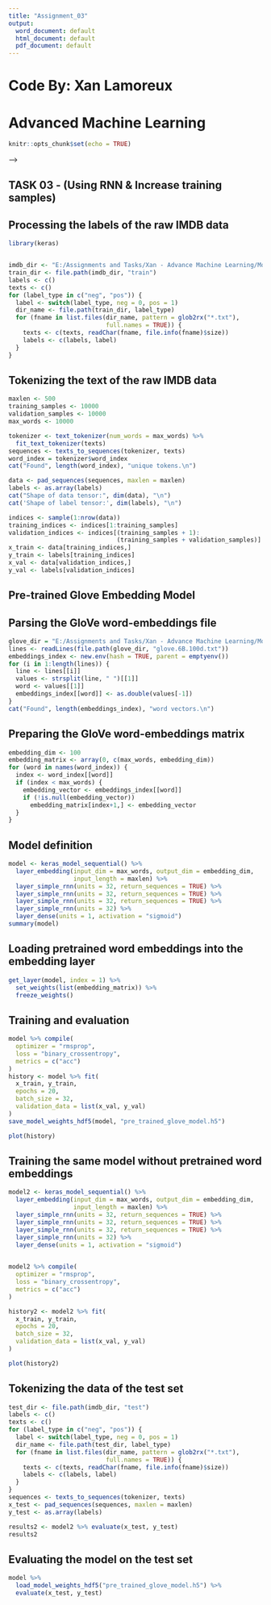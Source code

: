 ```yaml
---
title: "Assignment_03"
output:
  word_document: default
  html_document: default
  pdf_document: default
---
```


# Code By: Xan Lamoreux
# Advanced Machine Learning


```r
knitr::opts_chunk$set(echo = TRUE)
```


<!-- ## TASK 01 (Without using RNN) -->


<!-- ## Processing the labels of the raw IMDB data -->
<!-- ```{r} -->
<!-- library(keras) -->


<!-- imdb_dir <- "E:/Assignments and Tasks/Xan - Advance Machine Learning/Module 05/Data/aclImdb/" -->
<!-- train_dir <- file.path(imdb_dir, "train") -->
<!-- labels <- c() -->
<!-- texts <- c() -->
<!-- for (label_type in c("neg", "pos")) { -->
<!--   label <- switch(label_type, neg = 0, pos = 1) -->
<!--   dir_name <- file.path(train_dir, label_type) -->
<!--   for (fname in list.files(dir_name, pattern = glob2rx("*.txt"), -->
<!--                            full.names = TRUE)) { -->
<!--     texts <- c(texts, readChar(fname, file.info(fname)$size)) -->
<!--     labels <- c(labels, label) -->
<!--   } -->
<!-- } -->


<!-- ``` -->



<!-- ## Tokenizing the text of the raw IMDB data -->
<!-- ```{r} -->

<!-- maxlen <- 150 -->
<!-- training_samples <- 100 -->
<!-- validation_samples <- 10000 -->
<!-- max_words <- 10000 -->

<!-- tokenizer <- text_tokenizer(num_words = max_words) %>% -->
<!--   fit_text_tokenizer(texts) -->
<!-- sequences <- texts_to_sequences(tokenizer, texts) -->
<!-- word_index = tokenizer$word_index -->
<!-- cat("Found", length(word_index), "unique tokens.\n") -->

<!-- data <- pad_sequences(sequences, maxlen = maxlen) -->
<!-- labels <- as.array(labels) -->
<!-- cat("Shape of data tensor:", dim(data), "\n") -->
<!-- cat('Shape of label tensor:', dim(labels), "\n") -->

<!-- indices <- sample(1:nrow(data)) -->
<!-- training_indices <- indices[1:training_samples] -->
<!-- validation_indices <- indices[(training_samples + 1): -->
<!--                               (training_samples + validation_samples)] -->
<!-- x_train <- data[training_indices,] -->
<!-- y_train <- labels[training_indices] -->
<!-- x_val <- data[validation_indices,] -->
<!-- y_val <- labels[validation_indices] -->

<!-- ``` -->



<!-- ## Pre-trained Glove Embedding Model -->
<!-- ## Parsing the GloVe word-embeddings file -->

<!-- ```{r} -->
<!-- glove_dir = "E:/Assignments and Tasks/Xan - Advance Machine Learning/Module 05/Data/" -->
<!-- lines <- readLines(file.path(glove_dir, "glove.6B.100d.txt")) -->
<!-- embeddings_index <- new.env(hash = TRUE, parent = emptyenv()) -->
<!-- for (i in 1:length(lines)) { -->
<!--   line <- lines[[i]] -->
<!--   values <- strsplit(line, " ")[[1]] -->
<!--   word <- values[[1]] -->
<!--   embeddings_index[[word]] <- as.double(values[-1]) -->
<!-- } -->
<!-- cat("Found", length(embeddings_index), "word vectors.\n") -->
<!-- ``` -->



<!-- ## Preparing the GloVe word-embeddings matrix -->
<!-- ```{r} -->
<!-- embedding_dim <- 100 -->
<!-- embedding_matrix <- array(0, c(max_words, embedding_dim)) -->
<!-- for (word in names(word_index)) { -->
<!--   index <- word_index[[word]] -->
<!--   if (index < max_words) { -->
<!--     embedding_vector <- embeddings_index[[word]] -->
<!--     if (!is.null(embedding_vector)) -->
<!--       embedding_matrix[index+1,] <- embedding_vector -->
<!--   } -->
<!-- } -->
<!-- ``` -->


<!-- ## Model definition -->
<!-- ```{r} -->
<!-- model <- keras_model_sequential() %>% -->
<!--   layer_embedding(input_dim = max_words, output_dim = embedding_dim, -->
<!--                   input_length = maxlen) %>% -->
<!--   layer_flatten() %>% -->
<!--   layer_dense(units = 32, activation = "relu") %>% -->
<!--   layer_dense(units = 1, activation = "sigmoid") -->
<!-- summary(model) -->

<!-- ``` -->


<!-- ## Loading pretrained word embeddings into the embedding layer -->
<!-- ```{r} -->

<!-- get_layer(model, index = 1) %>% -->
<!--   set_weights(list(embedding_matrix)) %>% -->
<!--   freeze_weights() -->
<!-- ``` -->


<!-- ## Training and evaluation -->
<!-- ```{r} -->

<!-- model %>% compile( -->
<!--   optimizer = "rmsprop", -->
<!--   loss = "binary_crossentropy", -->
<!--   metrics = c("acc") -->
<!-- ) -->
<!-- history <- model %>% fit( -->
<!--   x_train, y_train, -->
<!--   epochs = 20, -->
<!--   batch_size = 32, -->
<!--   validation_data = list(x_val, y_val) -->
<!-- ) -->
<!-- save_model_weights_hdf5(model, "pre_trained_glove_model.h5") -->

<!-- plot(history) -->


<!-- ``` -->



<!-- ## Training the same model without pretrained word embeddings -->
<!-- ```{r} -->
<!-- model2 <- keras_model_sequential() %>% -->
<!--   layer_embedding(input_dim = max_words, output_dim = embedding_dim, -->
<!--                   input_length = maxlen) %>% -->
<!--   layer_flatten() %>% -->
<!--   layer_dense(units = 32, activation = "relu") %>% -->
<!--   layer_dense(units = 1, activation = "sigmoid") -->

<!-- model2 %>% compile( -->
<!--   optimizer = "rmsprop", -->
<!--   loss = "binary_crossentropy", -->
<!--   metrics = c("acc") -->
<!-- ) -->

<!-- history2 <- model2 %>% fit( -->
<!--   x_train, y_train, -->
<!--   epochs = 20, -->
<!--   batch_size = 32, -->
<!--   validation_data = list(x_val, y_val) -->
<!-- ) -->

<!-- plot(history2) -->


<!-- ``` -->



<!-- ## Tokenizing the data of the test set -->
<!-- ```{r} -->

<!-- test_dir <- file.path(imdb_dir, "test") -->
<!-- labels <- c() -->
<!-- texts <- c() -->
<!-- for (label_type in c("neg", "pos")) { -->
<!--   label <- switch(label_type, neg = 0, pos = 1) -->
<!--   dir_name <- file.path(test_dir, label_type) -->
<!--   for (fname in list.files(dir_name, pattern = glob2rx("*.txt"), -->
<!--                            full.names = TRUE)) { -->
<!--     texts <- c(texts, readChar(fname, file.info(fname)$size)) -->
<!--     labels <- c(labels, label) -->
<!--   } -->
<!-- } -->
<!-- sequences <- texts_to_sequences(tokenizer, texts) -->
<!-- x_test <- pad_sequences(sequences, maxlen = maxlen) -->
<!-- y_test <- as.array(labels) -->

<!-- ``` -->


<!-- ```{r} -->

<!-- results2 <- model2 %>% evaluate(x_test, y_test) -->
<!-- results2 -->

<!-- ``` -->


<!-- ## Evaluating the model on the test set -->
<!-- ```{r} -->

<!-- model %>% -->
<!--   load_model_weights_hdf5("pre_trained_glove_model.h5") %>% -->
<!--   evaluate(x_test, y_test) -->

<!-- ``` -->




<!-- ======================================================================= -->





<!-- ```{r} -->
<!-- library(keras) -->

<!-- max_features <- 10000 -->
<!-- maxlen <- 150 -->
<!-- batch_size <- 32 -->

<!-- cat("Loading data...\n") -->
<!-- imdb <- dataset_imdb(num_words = max_features) -->

<!-- c(c(input_train, y_train), c(input_test, y_test)) %<-% imdb -->
<!-- cat(length(input_train), "train sequences\n") -->
<!-- cat(length(input_test), "test sequences") -->
<!-- cat("Pad sequences (samples x time)\n") -->

<!-- input_train <- pad_sequences(input_train, maxlen = maxlen) -->
<!-- input_test <- pad_sequences(input_test, maxlen = maxlen) -->
<!-- cat("input_train shape:", dim(input_train), "\n") -->
<!-- cat("input_test shape:", dim(input_test), "\n") -->

<!-- ``` -->



<!-- ```{r} -->

<!-- model <- keras_model_sequential() %>% -->
<!--   layer_embedding(input_dim = max_features, output_dim = 32) %>% -->
<!--   layer_simple_rnn(units = 32) %>% -->
<!--   layer_dense(units = 1, activation = "sigmoid") -->

<!-- model %>% compile( -->
<!--   optimizer = "rmsprop", -->
<!--   loss = "binary_crossentropy", -->
<!--   metrics = c("acc") -->
<!-- ) -->

<!-- history <- model %>% fit( -->
<!--   input_train, y_train, -->
<!--   epochs = 10, -->
<!--   batch_size = 128, -->
<!--   validation_split = 0.2 -->
<!-- ) -->

<!-- plot(history) -->


<!-- ``` -->



<!-- ======================================================================= -->


<!-- ## TASK 02 - (Using RNN) -->


<!-- ## Processing the labels of the raw IMDB data -->
<!-- ```{r} -->
<!-- library(keras) -->


<!-- imdb_dir <- "E:/Assignments and Tasks/Xan - Advance Machine Learning/Module 05/Data/aclImdb/" -->
<!-- train_dir <- file.path(imdb_dir, "train") -->
<!-- labels <- c() -->
<!-- texts <- c() -->
<!-- for (label_type in c("neg", "pos")) { -->
<!--   label <- switch(label_type, neg = 0, pos = 1) -->
<!--   dir_name <- file.path(train_dir, label_type) -->
<!--   for (fname in list.files(dir_name, pattern = glob2rx("*.txt"), -->
<!--                            full.names = TRUE)) { -->
<!--     texts <- c(texts, readChar(fname, file.info(fname)$size)) -->
<!--     labels <- c(labels, label) -->
<!--   } -->
<!-- } -->


<!-- ``` -->



<!-- ## Tokenizing the text of the raw IMDB data -->
<!-- ```{r} -->

<!-- maxlen <- 150 -->
<!-- training_samples <- 100 -->
<!-- validation_samples <- 10000 -->
<!-- max_words <- 10000 -->

<!-- tokenizer <- text_tokenizer(num_words = max_words) %>% -->
<!--   fit_text_tokenizer(texts) -->
<!-- sequences <- texts_to_sequences(tokenizer, texts) -->
<!-- word_index = tokenizer$word_index -->
<!-- cat("Found", length(word_index), "unique tokens.\n") -->

<!-- data <- pad_sequences(sequences, maxlen = maxlen) -->
<!-- labels <- as.array(labels) -->
<!-- cat("Shape of data tensor:", dim(data), "\n") -->
<!-- cat('Shape of label tensor:', dim(labels), "\n") -->

<!-- indices <- sample(1:nrow(data)) -->
<!-- training_indices <- indices[1:training_samples] -->
<!-- validation_indices <- indices[(training_samples + 1): -->
<!--                               (training_samples + validation_samples)] -->
<!-- x_train <- data[training_indices,] -->
<!-- y_train <- labels[training_indices] -->
<!-- x_val <- data[validation_indices,] -->
<!-- y_val <- labels[validation_indices] -->

<!-- ``` -->



<!-- ## Pre-trained Glove Embedding Model -->
<!-- ## Parsing the GloVe word-embeddings file -->

<!-- ```{r} -->
<!-- glove_dir = "E:/Assignments and Tasks/Xan - Advance Machine Learning/Module 05/Data/" -->
<!-- lines <- readLines(file.path(glove_dir, "glove.6B.100d.txt")) -->
<!-- embeddings_index <- new.env(hash = TRUE, parent = emptyenv()) -->
<!-- for (i in 1:length(lines)) { -->
<!--   line <- lines[[i]] -->
<!--   values <- strsplit(line, " ")[[1]] -->
<!--   word <- values[[1]] -->
<!--   embeddings_index[[word]] <- as.double(values[-1]) -->
<!-- } -->
<!-- cat("Found", length(embeddings_index), "word vectors.\n") -->
<!-- ``` -->



<!-- ## Preparing the GloVe word-embeddings matrix -->
<!-- ```{r} -->
<!-- embedding_dim <- 100 -->
<!-- embedding_matrix <- array(0, c(max_words, embedding_dim)) -->
<!-- for (word in names(word_index)) { -->
<!--   index <- word_index[[word]] -->
<!--   if (index < max_words) { -->
<!--     embedding_vector <- embeddings_index[[word]] -->
<!--     if (!is.null(embedding_vector)) -->
<!--       embedding_matrix[index+1,] <- embedding_vector -->
<!--   } -->
<!-- } -->
<!-- ``` -->


<!-- ## Model definition -->
<!-- ```{r} -->
<!-- model <- keras_model_sequential() %>% -->
<!--   layer_embedding(input_dim = max_words, output_dim = embedding_dim, -->
<!--                   input_length = maxlen) %>% -->
<!--   layer_simple_rnn(units = 32) %>% -->
<!--   layer_dense(units = 1, activation = "sigmoid") -->
<!-- summary(model) -->

<!-- ``` -->


<!-- ## Loading pretrained word embeddings into the embedding layer -->
<!-- ```{r} -->

<!-- get_layer(model, index = 1) %>% -->
<!--   set_weights(list(embedding_matrix)) %>% -->
<!--   freeze_weights() -->
<!-- ``` -->


<!-- ## Training and evaluation -->
<!-- ```{r} -->

<!-- model %>% compile( -->
<!--   optimizer = "rmsprop", -->
<!--   loss = "binary_crossentropy", -->
<!--   metrics = c("acc") -->
<!-- ) -->
<!-- history <- model %>% fit( -->
<!--   x_train, y_train, -->
<!--   epochs = 20, -->
<!--   batch_size = 32, -->
<!--   validation_data = list(x_val, y_val) -->
<!-- ) -->
<!-- save_model_weights_hdf5(model, "pre_trained_glove_model.h5") -->

<!-- plot(history) -->


<!-- ``` -->



<!-- ## Training the same model without pretrained word embeddings -->
<!-- ```{r} -->
<!-- model2 <- keras_model_sequential() %>% -->
<!--   layer_embedding(input_dim = max_words, output_dim = embedding_dim, -->
<!--                   input_length = maxlen) %>% -->
<!--   layer_simple_rnn(units = 32) %>% -->
<!--   layer_dense(units = 1, activation = "sigmoid") -->


<!-- model2 %>% compile( -->
<!--   optimizer = "rmsprop", -->
<!--   loss = "binary_crossentropy", -->
<!--   metrics = c("acc") -->
<!-- ) -->

<!-- history2 <- model2 %>% fit( -->
<!--   x_train, y_train, -->
<!--   epochs = 20, -->
<!--   batch_size = 32, -->
<!--   validation_data = list(x_val, y_val) -->
<!-- ) -->

<!-- plot(history2) -->


<!-- ``` -->



<!-- ## Tokenizing the data of the test set -->
<!-- ```{r} -->

<!-- test_dir <- file.path(imdb_dir, "test") -->
<!-- labels <- c() -->
<!-- texts <- c() -->
<!-- for (label_type in c("neg", "pos")) { -->
<!--   label <- switch(label_type, neg = 0, pos = 1) -->
<!--   dir_name <- file.path(test_dir, label_type) -->
<!--   for (fname in list.files(dir_name, pattern = glob2rx("*.txt"), -->
<!--                            full.names = TRUE)) { -->
<!--     texts <- c(texts, readChar(fname, file.info(fname)$size)) -->
<!--     labels <- c(labels, label) -->
<!--   } -->
<!-- } -->
<!-- sequences <- texts_to_sequences(tokenizer, texts) -->
<!-- x_test <- pad_sequences(sequences, maxlen = maxlen) -->
<!-- y_test <- as.array(labels) -->

<!-- ``` -->


<!-- ```{r} -->

<!-- results2 <- model2 %>% evaluate(x_test, y_test) -->
<!-- results2 -->

<!-- ``` -->


<!-- ## Evaluating the model on the test set -->
<!-- ```{r} -->

<!-- model %>% -->
<!--   load_model_weights_hdf5("pre_trained_glove_model.h5") %>% -->
<!--   evaluate(x_test, y_test) -->

<!-- ``` -->





<!-- <!-- ======================================================================= --> -->


<!-- ## TASK 02 - (Using RNN) -->


<!-- ## Processing the labels of the raw IMDB data -->
<!-- ```{r} -->
<!-- library(keras) -->


<!-- imdb_dir <- "E:/Assignments and Tasks/Xan - Advance Machine Learning/Module 05/Data/aclImdb/" -->
<!-- train_dir <- file.path(imdb_dir, "train") -->
<!-- labels <- c() -->
<!-- texts <- c() -->
<!-- for (label_type in c("neg", "pos")) { -->
<!--   label <- switch(label_type, neg = 0, pos = 1) -->
<!--   dir_name <- file.path(train_dir, label_type) -->
<!--   for (fname in list.files(dir_name, pattern = glob2rx("*.txt"), -->
<!--                            full.names = TRUE)) { -->
<!--     texts <- c(texts, readChar(fname, file.info(fname)$size)) -->
<!--     labels <- c(labels, label) -->
<!--   } -->
<!-- } -->


<!-- ``` -->



<!-- ## Tokenizing the text of the raw IMDB data -->
<!-- ```{r} -->

<!-- maxlen <- 500 -->
<!-- training_samples <- 500 -->
<!-- validation_samples <- 10000 -->
<!-- max_words <- 10000 -->

<!-- tokenizer <- text_tokenizer(num_words = max_words) %>% -->
<!--   fit_text_tokenizer(texts) -->
<!-- sequences <- texts_to_sequences(tokenizer, texts) -->
<!-- word_index = tokenizer$word_index -->
<!-- cat("Found", length(word_index), "unique tokens.\n") -->

<!-- data <- pad_sequences(sequences, maxlen = maxlen) -->
<!-- labels <- as.array(labels) -->
<!-- cat("Shape of data tensor:", dim(data), "\n") -->
<!-- cat('Shape of label tensor:', dim(labels), "\n") -->

<!-- indices <- sample(1:nrow(data)) -->
<!-- training_indices <- indices[1:training_samples] -->
<!-- validation_indices <- indices[(training_samples + 1): -->
<!--                               (training_samples + validation_samples)] -->
<!-- x_train <- data[training_indices,] -->
<!-- y_train <- labels[training_indices] -->
<!-- x_val <- data[validation_indices,] -->
<!-- y_val <- labels[validation_indices] -->

<!-- ``` -->



<!-- ## Pre-trained Glove Embedding Model -->
<!-- ## Parsing the GloVe word-embeddings file -->

<!-- ```{r} -->
<!-- glove_dir = "E:/Assignments and Tasks/Xan - Advance Machine Learning/Module 05/Data/" -->
<!-- lines <- readLines(file.path(glove_dir, "glove.6B.100d.txt")) -->
<!-- embeddings_index <- new.env(hash = TRUE, parent = emptyenv()) -->
<!-- for (i in 1:length(lines)) { -->
<!--   line <- lines[[i]] -->
<!--   values <- strsplit(line, " ")[[1]] -->
<!--   word <- values[[1]] -->
<!--   embeddings_index[[word]] <- as.double(values[-1]) -->
<!-- } -->
<!-- cat("Found", length(embeddings_index), "word vectors.\n") -->
<!-- ``` -->



<!-- ## Preparing the GloVe word-embeddings matrix -->
<!-- ```{r} -->
<!-- embedding_dim <- 100 -->
<!-- embedding_matrix <- array(0, c(max_words, embedding_dim)) -->
<!-- for (word in names(word_index)) { -->
<!--   index <- word_index[[word]] -->
<!--   if (index < max_words) { -->
<!--     embedding_vector <- embeddings_index[[word]] -->
<!--     if (!is.null(embedding_vector)) -->
<!--       embedding_matrix[index+1,] <- embedding_vector -->
<!--   } -->
<!-- } -->
<!-- ``` -->


<!-- ## Model definition -->
<!-- ```{r} -->
<!-- model <- keras_model_sequential() %>% -->
<!--   layer_embedding(input_dim = max_words, output_dim = embedding_dim, -->
<!--                   input_length = maxlen) %>% -->
<!--   layer_simple_rnn(units = 32, return_sequences = TRUE) %>% -->
<!--   layer_simple_rnn(units = 32, return_sequences = TRUE) %>% -->
<!--   layer_simple_rnn(units = 32, return_sequences = TRUE) %>% -->
<!--   layer_simple_rnn(units = 32) %>% -->
<!--   layer_dense(units = 1, activation = "sigmoid") -->
<!-- summary(model) -->

<!-- ``` -->


<!-- ## Loading pretrained word embeddings into the embedding layer -->
<!-- ```{r} -->

<!-- get_layer(model, index = 1) %>% -->
<!--   set_weights(list(embedding_matrix)) %>% -->
<!--   freeze_weights() -->
<!-- ``` -->


<!-- ## Training and evaluation -->
<!-- ```{r} -->

<!-- model %>% compile( -->
<!--   optimizer = "rmsprop", -->
<!--   loss = "binary_crossentropy", -->
<!--   metrics = c("acc") -->
<!-- ) -->
<!-- history <- model %>% fit( -->
<!--   x_train, y_train, -->
<!--   epochs = 20, -->
<!--   batch_size = 32, -->
<!--   validation_data = list(x_val, y_val) -->
<!-- ) -->
<!-- save_model_weights_hdf5(model, "pre_trained_glove_model.h5") -->

<!-- plot(history) -->


<!-- ``` -->



<!-- ## Training the same model without pretrained word embeddings -->
<!-- ```{r} -->
<!-- model2 <- keras_model_sequential() %>% -->
<!--   layer_embedding(input_dim = max_words, output_dim = embedding_dim, -->
<!--                   input_length = maxlen) %>% -->
<!--   layer_simple_rnn(units = 32, return_sequences = TRUE) %>% -->
<!--   layer_simple_rnn(units = 32, return_sequences = TRUE) %>% -->
<!--   layer_simple_rnn(units = 32, return_sequences = TRUE) %>% -->
<!--   layer_simple_rnn(units = 32) %>% -->
<!--   layer_dense(units = 1, activation = "sigmoid") -->


<!-- model2 %>% compile( -->
<!--   optimizer = "rmsprop", -->
<!--   loss = "binary_crossentropy", -->
<!--   metrics = c("acc") -->
<!-- ) -->

<!-- history2 <- model2 %>% fit( -->
<!--   x_train, y_train, -->
<!--   epochs = 20, -->
<!--   batch_size = 32, -->
<!--   validation_data = list(x_val, y_val) -->
<!-- ) -->

<!-- plot(history2) -->


<!-- ``` -->



<!-- ## Tokenizing the data of the test set -->
<!-- ```{r} -->

<!-- test_dir <- file.path(imdb_dir, "test") -->
<!-- labels <- c() -->
<!-- texts <- c() -->
<!-- for (label_type in c("neg", "pos")) { -->
<!--   label <- switch(label_type, neg = 0, pos = 1) -->
<!--   dir_name <- file.path(test_dir, label_type) -->
<!--   for (fname in list.files(dir_name, pattern = glob2rx("*.txt"), -->
<!--                            full.names = TRUE)) { -->
<!--     texts <- c(texts, readChar(fname, file.info(fname)$size)) -->
<!--     labels <- c(labels, label) -->
<!--   } -->
<!-- } -->
<!-- sequences <- texts_to_sequences(tokenizer, texts) -->
<!-- x_test <- pad_sequences(sequences, maxlen = maxlen) -->
<!-- y_test <- as.array(labels) -->

<!-- ``` -->


<!-- ```{r} -->

<!-- results2 <- model2 %>% evaluate(x_test, y_test) -->
<!-- results2 -->

<!-- ``` -->


<!-- ## Evaluating the model on the test set -->
<!-- ```{r} -->

<!-- model %>% -->
<!--   load_model_weights_hdf5("pre_trained_glove_model.h5") %>% -->
<!--   evaluate(x_test, y_test) -->

<!-- ``` -->











<!-- ======================================================================= -->


## TASK 03 - (Using RNN & Increase training samples)


## Processing the labels of the raw IMDB data
```r
library(keras)


imdb_dir <- "E:/Assignments and Tasks/Xan - Advance Machine Learning/Module 05/Data/aclImdb/"
train_dir <- file.path(imdb_dir, "train")
labels <- c()
texts <- c()
for (label_type in c("neg", "pos")) {
  label <- switch(label_type, neg = 0, pos = 1)
  dir_name <- file.path(train_dir, label_type)
  for (fname in list.files(dir_name, pattern = glob2rx("*.txt"),
                           full.names = TRUE)) {
    texts <- c(texts, readChar(fname, file.info(fname)$size))
    labels <- c(labels, label)
  }
}


```



## Tokenizing the text of the raw IMDB data
```r

maxlen <- 500
training_samples <- 10000
validation_samples <- 10000
max_words <- 10000

tokenizer <- text_tokenizer(num_words = max_words) %>%
  fit_text_tokenizer(texts)
sequences <- texts_to_sequences(tokenizer, texts)
word_index = tokenizer$word_index
cat("Found", length(word_index), "unique tokens.\n")

data <- pad_sequences(sequences, maxlen = maxlen)
labels <- as.array(labels)
cat("Shape of data tensor:", dim(data), "\n")
cat('Shape of label tensor:', dim(labels), "\n")

indices <- sample(1:nrow(data))
training_indices <- indices[1:training_samples]
validation_indices <- indices[(training_samples + 1):
                              (training_samples + validation_samples)]
x_train <- data[training_indices,]
y_train <- labels[training_indices]
x_val <- data[validation_indices,]
y_val <- labels[validation_indices]

```



## Pre-trained Glove Embedding Model
## Parsing the GloVe word-embeddings file

```r
glove_dir = "E:/Assignments and Tasks/Xan - Advance Machine Learning/Module 05/Data/"
lines <- readLines(file.path(glove_dir, "glove.6B.100d.txt"))
embeddings_index <- new.env(hash = TRUE, parent = emptyenv())
for (i in 1:length(lines)) {
  line <- lines[[i]]
  values <- strsplit(line, " ")[[1]]
  word <- values[[1]]
  embeddings_index[[word]] <- as.double(values[-1])
}
cat("Found", length(embeddings_index), "word vectors.\n")
```



## Preparing the GloVe word-embeddings matrix
```r
embedding_dim <- 100
embedding_matrix <- array(0, c(max_words, embedding_dim))
for (word in names(word_index)) {
  index <- word_index[[word]]
  if (index < max_words) {
    embedding_vector <- embeddings_index[[word]]
    if (!is.null(embedding_vector))
      embedding_matrix[index+1,] <- embedding_vector
  }
}
```


## Model definition
```r
model <- keras_model_sequential() %>%
  layer_embedding(input_dim = max_words, output_dim = embedding_dim,
                  input_length = maxlen) %>%
  layer_simple_rnn(units = 32, return_sequences = TRUE) %>%
  layer_simple_rnn(units = 32, return_sequences = TRUE) %>%
  layer_simple_rnn(units = 32, return_sequences = TRUE) %>%
  layer_simple_rnn(units = 32) %>%
  layer_dense(units = 1, activation = "sigmoid")
summary(model)

```


## Loading pretrained word embeddings into the embedding layer
```r

get_layer(model, index = 1) %>%
  set_weights(list(embedding_matrix)) %>%
  freeze_weights()
```


## Training and evaluation
```r

model %>% compile(
  optimizer = "rmsprop",
  loss = "binary_crossentropy",
  metrics = c("acc")
)
history <- model %>% fit(
  x_train, y_train,
  epochs = 20,
  batch_size = 32,
  validation_data = list(x_val, y_val)
)
save_model_weights_hdf5(model, "pre_trained_glove_model.h5")

plot(history)


```



## Training the same model without pretrained word embeddings
```r
model2 <- keras_model_sequential() %>%
  layer_embedding(input_dim = max_words, output_dim = embedding_dim,
                  input_length = maxlen) %>%
  layer_simple_rnn(units = 32, return_sequences = TRUE) %>%
  layer_simple_rnn(units = 32, return_sequences = TRUE) %>%
  layer_simple_rnn(units = 32, return_sequences = TRUE) %>%
  layer_simple_rnn(units = 32) %>%
  layer_dense(units = 1, activation = "sigmoid")
  

model2 %>% compile(
  optimizer = "rmsprop",
  loss = "binary_crossentropy",
  metrics = c("acc")
)

history2 <- model2 %>% fit(
  x_train, y_train,
  epochs = 20,
  batch_size = 32,
  validation_data = list(x_val, y_val)
)

plot(history2)


```



## Tokenizing the data of the test set
```r

test_dir <- file.path(imdb_dir, "test")
labels <- c()
texts <- c()
for (label_type in c("neg", "pos")) {
  label <- switch(label_type, neg = 0, pos = 1)
  dir_name <- file.path(test_dir, label_type)
  for (fname in list.files(dir_name, pattern = glob2rx("*.txt"),
                           full.names = TRUE)) {
    texts <- c(texts, readChar(fname, file.info(fname)$size))
    labels <- c(labels, label)
  }
}
sequences <- texts_to_sequences(tokenizer, texts)
x_test <- pad_sequences(sequences, maxlen = maxlen)
y_test <- as.array(labels)

```


```r

results2 <- model2 %>% evaluate(x_test, y_test)
results2

```


## Evaluating the model on the test set
```r

model %>%
  load_model_weights_hdf5("pre_trained_glove_model.h5") %>%
  evaluate(x_test, y_test)

```





